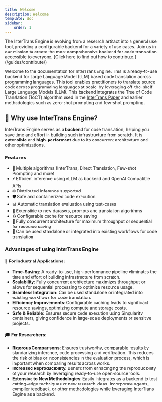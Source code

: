 ---
title: Welcome
description: Welcome
template: doc
sidebar:
    order: 1
---

<Aside type='tip' title='Contributions Welcome!'>The InterTrans Engine is evolving from a research artifact into a general use tool, providing a configurable backend for a variety of use cases. Join us in our mission to create the most comprehensive backend for code translation accessible to everyone. [Click here to find out how to contribute.](/guides/contribute/)</Aside>

Welcome to the documentation for InterTrans Engine. 
This is a ready-to-use backend for Large Language Model (LLM) based code translation across programming languages. 
This tool enables practitioners to translate source code across programming languages at scale, by leveraging off-the-shelf Large Language Models (LLM). This backend integrates the Tree of Code Translation (ToCT) algorithm used in the [InterTrans Paper](https://arxiv.org/abs/2411.01063) and earlier methodologies such as zero-shot prompting and few-shot prompting.

## 🌟 Why use InterTrans Engine?

InterTrans Engine serves as a **backend** for code translation, helping you save time and effort in building such infrastructure from scratch. It is **extensible** and **high-performant** due to its concurrent architecture and other optimizations. 

### Features
- 🧠 Multiple algorithms (InterTrans, Direct Translation, Few-shot Prompting and more)
- ⚡ Efficient inference using vLLM as backend and OpenAI Compatible APIs
- 🌐 Distributed inference supported
- 🛡️ Safe and containerized code execution
- 📊 Automatic translation evaluation using test-cases
- 🔧 Extensible to new datasets, prompts and translation algorithms 
- ♻️ Configurable cache for resource saving
- 🚆 Fully concurrent architecture for maximum throughput or sequential for resource saving 
- 🔗 Can be used standalone or integrated into existing workflows for code translation

### Advantages of using InterTrans Engine  

#### 🏢 For Industrial Applications:
- **Time-Saving**: A ready-to-use, high-performance pipeline eliminates the time and effort of building infrastructure from scratch.  
- **Scalability**: Fully concurrent architecture maximizes throughput or allows for sequential processing to optimize resource usage.  
- **Seamless Integration**: Can be used standalone or integrated into existing workflows for code translation.  
- **Efficiency Improvements**: Configurable caching leads to significant resource savings, optimizing compute and storage costs.  
- **Safe & Reliable**: Ensures secure code execution using Singularity containers, giving confidence in large-scale deployments or sensitive projects.  

#### 🎓 For Researchers:
- **Rigorous Comparisons**: Ensures trustworthy, comparable results by standarizing inference, code processing and verification. This reduces the risk of bias or inconsistencies in the evaluation process, which is important when comparing results across works.
- **Increased Reproducibility**: Benefit from enhacinging the reproducibility of your research by leveraging ready-to-use open-source tools. 
- **Extensive to New Methodologies**: Easily integrates as a backend to test cutting-edge techniques or new research ideas. Incorporate agents, compiler feedback, or other methodologies while leveraging InterTrans Engine as a backend.  






